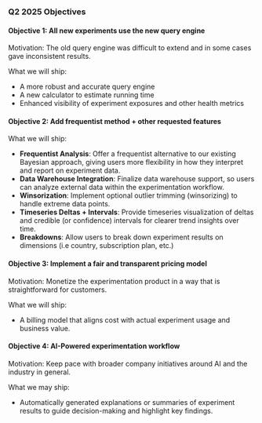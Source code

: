 ### Q2 2025 Objectives

#### Objective 1: All new experiments use the new query engine
Motivation: The old query engine was difficult to extend and in some cases gave inconsistent results.

What we will ship:
* A more robust and accurate query engine
* A new calculator to estimate running time
* Enhanced visibility of experiment exposures and other health metrics

#### Objective 2: Add frequentist method + other requested features
What we will ship:
- **Frequentist Analysis**: Offer a frequentist alternative to our existing Bayesian approach, giving users more flexibility in how they interpret and report on experiment data.
- **Data Warehouse Integration**: Finalize data warehouse support, so users can analyze external data within the experimentation workflow.
- **Winsorization**: Implement optional outlier trimming (winsorizing) to handle extreme data points.
- **Timeseries Deltas + Intervals**: Provide timeseries visualization of deltas and credible (or confidence) intervals for clearer trend insights over time.
- **Breakdowns**: Allow users to break down experiment results on dimensions (i.e country, subscription plan, etc.)

#### Objective 3: Implement a fair and transparent pricing model
Motivation: Monetize the experimentation product in a way that is straightforward for customers.

What we will ship:
* A billing model that aligns cost with actual experiment usage and business value.

#### Objective 4: AI-Powered experimentation workflow
Motivation: Keep pace with broader company initiatives around AI and the industry in general.

What we may ship:
* Automatically generated explanations or summaries of experiment results to guide decision-making and highlight key findings.
